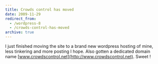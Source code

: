 ```yaml
---
title: Crowds control has moved
date: 2009-11-29
redirect_from:
  - /wordpress-8
  - /crowds-control-has-moved
archive: true
---
```


I just finished moving the site to a brand new wordpress hosting of mine, less
tinkering and more posting I hope. Also gotten a dedicated domain name
[www.crowdscontrol.net](http://www.crowdscontrol.net). Sweet !
